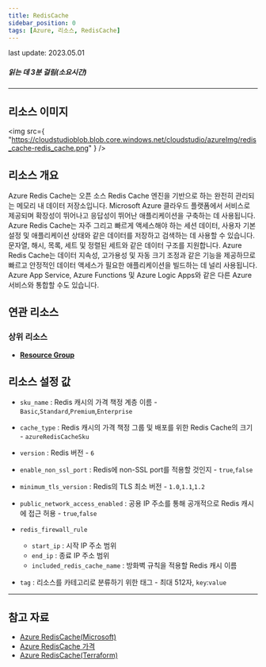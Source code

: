 ```yaml
---
title: RedisCache
sidebar_position: 0
tags: [Azure, 리소스, RedisCache]
---
```


<span className="theme-doc-version-badge badge badge--secondary">
    last update: 2023.05.01
</span>

##### 읽는 데 3분 걸림(소요시간)

---

## 리소스 이미지

<img
    src={
        "https://cloudstudioblob.blob.core.windows.net/cloudstudio/azureImg/redis_cache-redis_cache.png"
    }
/>

## 리소스 개요

Azure Redis Cache는 오픈 소스 Redis Cache 엔진을 기반으로 하는 완전히 관리되는 메모리 내 데이터 저장소입니다.
Microsoft Azure 클라우드 플랫폼에서 서비스로 제공되며 확장성이 뛰어나고 응답성이 뛰어난 애플리케이션을 구축하는 데 사용됩니다.
Azure Redis Cache는 자주 그리고 빠르게 액세스해야 하는 세션 데이터, 사용자 기본 설정 및 애플리케이션 상태와 같은 데이터를 저장하고 검색하는 데 사용할 수 있습니다.
문자열, 해시, 목록, 세트 및 정렬된 세트와 같은 데이터 구조를 지원합니다.
Azure Redis Cache는 데이터 지속성, 고가용성 및 자동 크기 조정과 같은 기능을 제공하므로 빠르고 안정적인 데이터 액세스가 필요한 애플리케이션을 빌드하는 데 널리 사용됩니다.
Azure App Service, Azure Functions 및 Azure Logic Apps와 같은 다른 Azure 서비스와 통합할 수도 있습니다.

## 연관 리소스

### 상위 리소스

-   [**Resource Group**](https://docs.cstudio.app/docs/resource/azure/Base/ResourceGroup)

## 리소스 설정 값

-   `sku_name` : Redis 캐시의 가격 책정 계층 이름 - `Basic`,`Standard`,`Premium`,`Enterprise`

-   `cache_type` : Redis 캐시의 가격 책정 그룹 및 배포를 위한 Redis Cache의 크기 - `azureRedisCacheSku`

-   `version` : Redis 버전 - `6`

-   `enable_non_ssl_port` : Redis에 non-SSL port를 적용할 것인지 - `true`,`false`

-   `minimum_tls_version` : Redis의 TLS 최소 버전 - `1.0`,`1.1`,`1.2`

-   `public_network_access_enabled` : 공용 IP 주소를 통해 공개적으로 Redis 캐시에 접근 허용 - `true`,`false`

-   `redis_firewall_rule`

    -   `start_ip` : 시작 IP 주소 범위
    -   `end_ip` : 종료 IP 주소 범위
    -   `included_redis_cache_name` : 방화벽 규칙을 적용할 Redis 캐시 이름

-   `tag` : 리소스를 카테고리로 분류하기 위한 태그 - 최대 512자, `key`:`value`

---

## 참고 자료

-   [Azure RedisCache(Microsoft)](https://learn.microsoft.com/en-us/azure/azure-cache-for-redis/cache-overview)
-   [Azure RedisCache 가격](https://azure.microsoft.com/ko-kr/pricing/details/cache/)
-   [Azure RedisCache(Terraform)](https://registry.terraform.io/providers/hashicorp/azurerm/latest/docs/resources/redis_cache)
